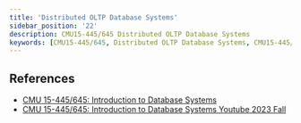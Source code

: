 ```yaml
---
title: 'Distributed OLTP Database Systems'
sidebar_position: '22'
description: CMU15-445/645 Distributed OLTP Database Systems
keywords: [CMU15-445/645, Distributed OLTP Database Systems, CMU15-445/645 筆記]
---
```


<head>
  <title>CMU 15-445/645 筆記 Distributed OLTP Database Systems</title>
</head>

## References

- [CMU 15-445/645: Introduction to Database Systems](https://15445.courses.cs.cmu.edu/fall2023/)
- [CMU 15-445/645: Introduction to Database Systems Youtube 2023 Fall](https://www.youtube.com/watch?v=QRJs_57Pung&list=PLSE8ODhjZXjbj8BMuIrRcacnQh20hmY9g&index=23)
